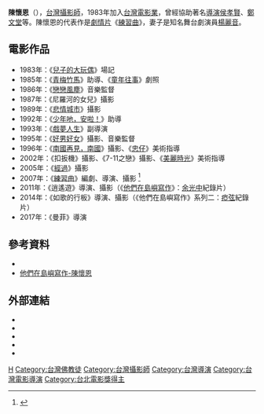 {{藝人
|姓名 = 陳懷恩
|類型 = 導演
|圖片 =
|圖片尺寸 =
|圖片簡介 =
|羅馬拼音 = Chen Hwai-En
|英文名 = 
|暱稱 =
|其他藝名 =
|國籍 = {{ROC}}
|民族 =
|籍貫 = 
|出生日期 = {{Birth_date_and_age|1959|12|3}}
|出生地點 = {{TWN}}
|逝世日期 =
|逝世地點 =
|職業 = 攝影師、導演
|語言 =
|教育程度 = [[世新大學|世界新聞專科學校]]印刷攝影科
|宗教信仰 = [[佛教|佛教]]
|配偶 = {{marriage|[[楊麗音|楊麗音]]|1990}}
|兒女 = 2女1子
|父母 =
|出道地點 = 
|出道作 = 《[[兒子的大玩偶_(電影)|兒子的大玩偶]]》場記
|出道日期 = {{start date and age|1983}}
|代表作 = 《[[練習曲_(電影)|練習曲]]》
|活躍年代 = 
|經紀公司 =
|網站 =
|相關團體 = 
|獎項 = 
|IMDb = 0155246
}}
'''陳懷恩'''（{{bd|1959年|12月3日|||catIdx=C陳}}），[[台灣|台灣]][[攝影師|攝影師]]，1983年加入[[台灣電影業|台灣電影業]]，曾經協助著名[[導演|導演]][[侯孝賢|侯孝賢]]、[[鄭文堂|鄭文堂]]等。陳懷恩的代表作是[[劇情片|劇情片]]《[[練習曲_(電影)|練習曲]]》，妻子是知名舞台劇演員[[楊麗音|楊麗音]]。

==電影作品==
* 1983年：《[[兒子的大玩偶_(電影)|兒子的大玩偶]]》場記 
* 1985年：《[[青梅竹馬_(電影)|青梅竹馬]]》助導、《[[童年往事|童年往事]]》劇照 
* 1986年：《[[戀戀風塵|戀戀風塵]]》音樂監督 
* 1987年：《尼羅河的女兒》攝影 
* 1989年：《[[悲情城市|悲情城市]]》攝影 
* 1992年：《[[少年吔，安啦！|少年吔，安啦！]]》助導 
* 1993年：《[[戲夢人生|戲夢人生]]》副導演 
* 1995年：《[[好男好女|好男好女]]》攝影、音樂監督 
* 1996年：《[[南國再見，南國|南國再見，南國]]》攝影、《[[忠仔|忠仔]]》美術指導
* 2002年：《扣扳機》攝影、《7-11之戀》攝影、《[[美麗時光|美麗時光]]》美術指導 
* 2005年：《[[經過|經過]]》攝影 
* 2007年：《[[練習曲_(電影)|練習曲]]》編劇、導演、攝影 <ref>{{cite web|url= http://www.biosmonthly.com/interview_topic/9015 | title=釋迦牟尼是悟道還是餓了？陳懷恩在鏡頭後的思考 |author=BIOS monthly|}}</ref>
* 2011年：《逍遙遊》導演、攝影（《[[他們在島嶼寫作|他們在島嶼寫作]]》：[[余光中|余光中]]紀錄片）
* 2014年：《如歌的行板》導演、攝影（《他們在島嶼寫作》系列二：[[瘂弦|瘂弦]]紀錄片）
* 2017年：《曼菲》導演

==參考資料==
* {{Taiwancinema people|id=31280}}
* [https://web.archive.org/web/20140201154317/http://www.poemmovie.com.tw/Chen_Whai_en.php 他們在島嶼寫作-陳懷恩]
{{refs}}

==外部連結==
* {{imdb name|0155246}}{{en}}
* {{Amg name|336951}}
* {{hkmdb name|7252}}
* {{douban people}}
* {{Mtime people|1310575}}

{{台北電影獎最佳紀錄片}}
{{台北電影獎媒體推薦}}
{{台北電影獎最佳攝影}}
{{normdaten}}

[[Category:陳姓|H]]
[[Category:台灣佛教徒|Category:台灣佛教徒]]
[[Category:台灣攝影師|Category:台灣攝影師]]
[[Category:台灣導演|Category:台灣導演]]
[[Category:台灣電影導演|Category:台灣電影導演]]
[[Category:台北電影獎得主|Category:台北電影獎得主]]